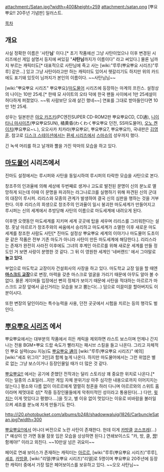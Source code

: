 attachment:/Satan.jpg?width=400&height=259
attachment:/satan.png
[뿌요뿌요!! 20주년 기념판] 일러스트.


[[목차]]
== 개요 ==
사실 정확한 이름은 '사탄'''님'''' 이다.[* 초기 작품에선 그냥 사탄이었으나 이후 변경된 시리즈에선 게임 설명서 등지에 써있길 "'''사탄님'''까지가 이름이다" 라고 써있다.] 물론 님까지 부르는 캐릭터도[* 대표적으로 사탄님에 죽고 사는 [wiki:"루루(뿌요뿌요 시리즈)"루루] 같은...] 있고 그냥 사탄이라고만 하는 캐릭터도 있어서 헷갈리기도 하지만 위의 카드에도 표기돼 있듯이 님까지가 본인의 이름이다. ~~사탄님님~~

[wiki:"뿌요뿌요 시리즈" 뿌요뿌요]/[[마도물어]] 시리즈에 등장하는 마계의 프린스. 설정상의 나이는 10만 25세.[* 한때 모 사이트의 오타 덕에 한국 팬들 사이에서 1만 25세설이 허다하게 퍼졌었다. ~~뭐 사람보단 오래 살긴 했네~~] 연표를 그대로 받아들인다면 10만 1천 25세.

성우는 일본판은 [[야오 카즈키]](PC엔진SUPER CD-ROM2판 뿌요뿌요CD, CD通), [[니이타니 마사미츠]](뿌요뿌요SUN), 橘黄昏(わくわく뿌요뿌요 던전, SS마도물어), [[오노 켄이치]](뿌요뿌요~ㄴ), 오오사카 치카라(뿌요뿌요!, 뿌요뿌요7, 뿌요뿌요!!), 국내판은 [[김영훈]]. 참고로 [[디스크 스테이션]]에서는 [[환세 시리즈]]에서 [[스마슈]]의 성우까지 했다.

긴 녹색 머리를 하고 날개와 뿔을 가진 악마의 모습을 하고 있다.


== [[마도물어]] 시리즈에서 ==
진마도 설정에서는 루시퍼와 사탄을 동일시하여 루시퍼의 타락한 모습을 사탄으로 본다.

창조주의 인과율에 의해 세상에 두번째로 생겨나 고도로 발전된 문명이 신의 분노로 멸망하게 되는데 이때 이 문명을 파괴하는 라그나로크를 실행하기 위해 파견된 신의 군대의 대장이 루시퍼. 리리스와 모종의 관계가 발생하여 결국 신의 심판을 행하는 것을 거부한다. 이후 리리스의 희생으로 창조주의 인과율이 일시 붕괴한 마도세계가 만들어지고 루시퍼는 신의 세계에서 추방당해 사탄의 이름으로 마도세계에 내려오게 된다.

이후엔 오랫동안 마도세계를 지키며 세계 곳곳에 탑을 세우며 리리스를 그리워한다는 설정. 훗날 아르르가 창조주와의 싸움에서 승리하고 마도세계가 소멸한 이후 새로운 마도세계를 창조한 사람도 사탄[* 진마도 설정상 뿌요뿌요 세계의 이야기나 마도물어 도초이문 같은 작품은 전부 기존 마도가 아니라 사탄이 만든 마도세계에 해당한다.]. 리리스라는 존재가 완전히 사라진 이후에도 그녀의 후계인 아르르를 위해 새로운 세계를 만들 정도인 거 보면 사랑이 분명한 것 같다. 그 뒤 이 영원한 세계인 '네버랜드' 에서 그야말로 '''놀고 있다'''.


부업으로 마도학교 교장이자 건설회사의 사장을 하고 있다. 마도학교 교장 일을 할 때엔 '''[[마스크드 교장]]'''으로 변장, 마력을 갖춘 마스크로 얼굴을 가리기 때문에 아무도 알아 볼 수 없다. 물론 게이머들 입장에선 뻔히 정체가 보이기 때문에 사탄을 적대하는 아르르가 마스크드 교장 앞에서 굽신거리는 모습을 보고 뿜는다(...) 덤으로 미끌미끌 할아버지도 이분이시다.

또한 변장의 달인이라는 특수능력을 사용, 던전 곳곳에서 시험을 치르는 등의 행각도 벌인다.



== [[뿌요뿌요 시리즈]] 에서 ==
뿌요뿌요에서는 대부분의 작품에서 히든 캐릭을 제외하면 라스트 보스이며 언제나 간지나는 전용 BGM+뿌요 드랍 속도가 빨라지는 패시브 스킬을 들고 나온다. 그리고 자체적인 뿌요 실력(cpu 지능)도 [[뿌요뿌요 通]]의 [wiki:"루루(뿌요뿌요 시리즈)" 예의] [wiki:"셰죠 위그이" 3인]과 함께 높게 나온다. 하지만 마도물어에서는 그런 위엄은 별로 없는 그냥 보스이거나 등장인물일 때가 더 많은 것 같다.


[[뿌요뿌요!!]] 에서는 공기에 준했던 전작과는 달리 스토리상 꽤 중요한 위치로 나온다.[* 이는 일종의 스포일러...지만 게임 자체 분위기상 아주 심각한 내용으로까지 이어지지는 않는다.] 평소와 다름 없이 아르르에게 열렬히 청혼을 하러 다니며 아르르와의 스위트 홈이라며 제멋대로 성[* 작중 등장인물들에게 악취미적인 성이라고 통용된다(...) 다만, [[윗치]]는 이게 멋있다고 평했다....]을 짓고, 별 이유 없이 멋있다는 이유로 비바람을 불러일으켜 셰죠를 분노에 차게 만들기도 한다.

http://i20.photobucket.com/albums/b248/shadowwaluigi1826/CarbuncleSatan.jpg?width=300

[[뿌요뿌요!!]]에서 어나더 버전으로 노란 사탄이 존재한다. 헌데 이게 [[카방클]] [[코스프레]](...)[* 예상이 안 가면 동물 잠옷 입은 모습을 상상하면 된다.] 연쇄보이스도 "카, 방, 클, [[쨩]]! 함께야!" 이라고 외친다. ~~10만살 넘은 귀요미~~

페어로 연쇄 보이스가 존재하는 캐릭터는 [[아르르]], [wiki:"루루(뿌요뿌요 시리즈)"루루], [[셰죠]], [[카방클]], [wiki:"리델(뿌요뿌요 시리즈)"리델]로 5명이며 뿌요뿌요 20주년에 등장한 캐릭터 중에서 가장 많은 페어보이스를 보유하고 있다. ~~오오 사탄님~~
